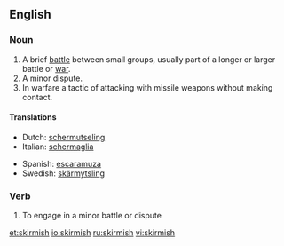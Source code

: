 ==English==
===Noun===
{{en-noun|skirmishes}}
#A brief [[battle]] between small groups, usually part of a longer or larger battle or [[war]].
#A minor dispute.
#In warfare a tactic of attacking with missile weapons without making contact.

====Translations====
{{top}}
*Dutch: [[schermutseling]] {{f}}
*Italian: [[schermaglia]] {{f}}
{{mid}}
*Spanish: [[escaramuza]] {{f}}
*Swedish: [[skärmytsling]] {{c}}
{{bottom}}

===Verb===
#To engage in a minor battle or dispute

[[et:skirmish]]
[[io:skirmish]]
[[ru:skirmish]]
[[vi:skirmish]]